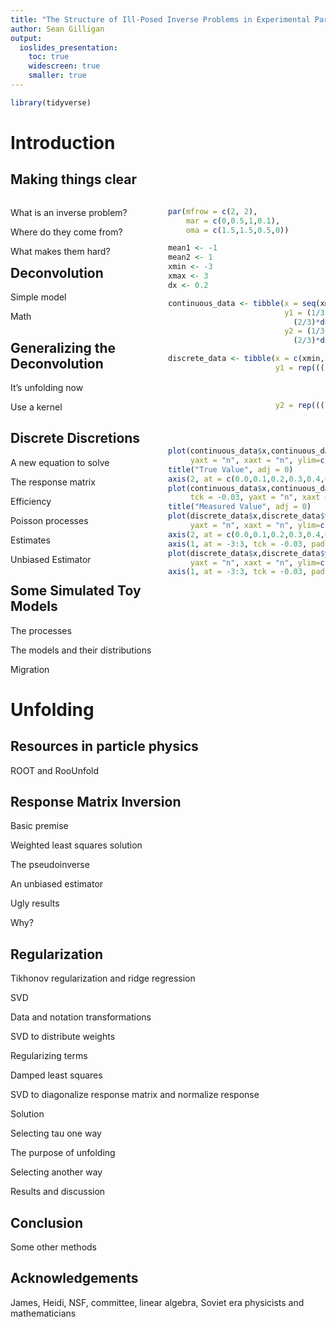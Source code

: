 ```yaml
---
title: "The Structure of Ill-Posed Inverse Problems in Experimental Particle Physics"
author: Sean Gilligan
output:
  ioslides_presentation:
    toc: true
    widescreen: true
    smaller: true
---
```


```r
library(tidyverse)
```


# Introduction

## Making things clear

<div style="float: left; width: 50%;">

What is an inverse problem?

Where do they come from?

What makes them hard?

</div>
<div style="float: right; width: 50%;">
```r
par(mfrow = c(2, 2),
    mar = c(0,0.5,1,0.1),
    oma = c(1.5,1.5,0.5,0))

mean1 <- -1
mean2 <- 1
xmin <- -3
xmax <- 3
dx <- 0.2

continuous_data <- tibble(x = seq(xmin,xmax,0.1),
                          y1 = (1/3)*dnorm(seq(xmin,xmax,0.1),mean1,0.5) +
                            (2/3)*dnorm(seq(xmin,xmax,0.1),mean2,0.5),
                          y2 = (1/3)*dnorm(seq(xmin,xmax,0.1),mean1,sqrt(0.5)) +
                            (2/3)*dnorm(seq(xmin,xmax,0.1),mean2,sqrt(0.5)))

discrete_data <- tibble(x = c(xmin,rep(seq(xmin+dx,xmax-dx,dx),each=2),xmax),
                        y1 = rep(((1/3)*(pnorm(seq(xmin+dx,xmax,dx),mean1,0.5)-
                                          pnorm(seq(xmin,xmax-dx,dx),mean1,0.5)) +
                                   (2/3)*(pnorm(seq(xmin+dx,xmax,dx),mean2,0.5)-
                                            pnorm(seq(xmin,xmax-dx,dx),mean2,0.5))),each=2)/dx,
                        y2 = rep(((1/3)*(pnorm(seq(xmin+dx,xmax,dx),mean1,sqrt(0.5))-
                                          pnorm(seq(xmin,xmax-dx,dx),mean1,sqrt(0.5))) +
                                   (2/3)*(pnorm(seq(xmin+dx,xmax,dx),mean2,sqrt(0.5))-
                                            pnorm(seq(xmin,xmax-dx,dx),mean2,sqrt(0.5)))),each=2)/dx)

plot(continuous_data$x,continuous_data$y1,type="l",col="blue",
     yaxt = "n", xaxt = "n", ylim=c(0,0.55))
title("True Value", adj = 0)
axis(2, at = c(0.0,0.1,0.2,0.3,0.4,0.5), tck = -0.03, las = 1, hadj = 0.5)
plot(continuous_data$x,continuous_data$y2,type="l",col="red",
     tck = -0.03, yaxt = "n", xaxt = "n", ylim=c(0,0.55))
title("Measured Value", adj = 0)
plot(discrete_data$x,discrete_data$y1,type="l",col="blue",ann = FALSE,
     yaxt = "n", xaxt = "n", ylim=c(0,0.55))
axis(2, at = c(0.0,0.1,0.2,0.3,0.4,0.5), tck = -0.03, las = 1, hadj = 0.5)
axis(1, at = -3:3, tck = -0.03, padj = -1)
plot(discrete_data$x,discrete_data$y2,type="l",col="red",ann = FALSE,
     yaxt = "n", xaxt = "n", ylim=c(0,0.55))
axis(1, at = -3:3, tck = -0.03, padj = -1)
```
</div>

## Deconvolution

Simple model

Math

## Generalizing the Deconvolution

It's unfolding now

Use a kernel

## Discrete Discretions

A new equation to solve

The response matrix

Efficiency

Poisson processes

Estimates

Unbiased Estimator

## Some Simulated Toy Models

The processes

The models and their distributions

Migration

# Unfolding

## Resources in particle physics

ROOT and RooUnfold

## Response Matrix Inversion

Basic premise

Weighted least squares solution

The pseudoinverse

An unbiased estimator

Ugly results

Why?

## Regularization

Tikhonov regularization and ridge regression

SVD

Data and notation transformations

SVD to distribute weights

Regularizing terms

Damped least squares

SVD to diagonalize response matrix and normalize response

Solution

Selecting tau one way

The purpose of unfolding

Selecting another way

Results and discussion

## Conclusion

Some other methods

## Acknowledgements

James, Heidi, NSF, committee, linear algebra, Soviet era physicists and mathematicians




